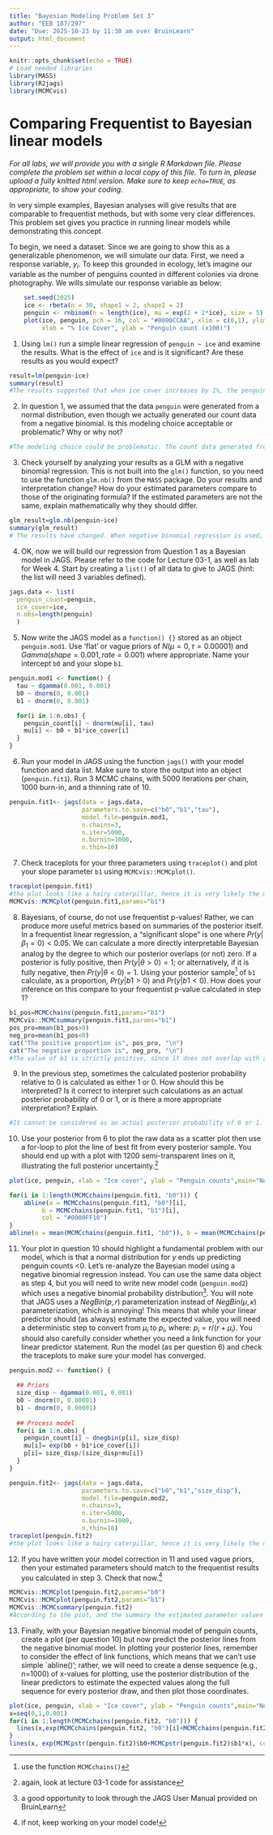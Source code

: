 ```yaml
---
title: "Bayesian Modeling Problem Set 3"
author: "EEB 187/297"
date: "Due: 2025-10-23 by 11:30 am over BruinLearn"
output: html_document
---
```


```r
knitr::opts_chunk$set(echo = TRUE)
# Load needed libraries
library(MASS)
library(R2jags)
library(MCMCvis)

```

# Comparing Frequentist to Bayesian linear models
_For all labs, we will provide you with a single R Markdown file. Please complete the problem set within a local copy of this file. To turn in, please upload a fully knitted html version. Make sure to keep `echo=TRUE`, as appropriate, to show your coding._ 

In very simple examples, Bayesian analyses will give results that are comparable to frequentist methods, but with some very clear differences. This problem set gives you practice in running linear models while demonstrating this concept

To begin, we need a dataset. Since we are going to show this as a generalizable phenomenon, we will simulate our data. First, we need a response variable, $y_i$. To keep this grounded in ecology, let's imagine our variable as the number of penguins counted in different colonies via drone photography. We wills simulate our response variable as below:
```r
    set.seed(2025)
    ice <- rbeta(n = 30, shape1 = 2, shape2 = 2)
    penguin <- rnbinom(n = length(ice), mu = exp(2 + 2*ice), size = 5)
    plot(ice, penguin, pch = 16, col = "#0000CCAA", xlim = c(0,1), ylim = c(0, 80),
         xlab = "% Ice Cover", ylab = "Penguin count (x100)")
```

1. Using `lm()` run a simple linear regression of `penguin ~ ice` and examine the results. What is the effect of `ice` and is it significant? Are these results as you would expect?
```r
result=lm(penguin~ice)
summary(result)
#The results suggested that when ice cover increases by 1%, the penguin count will increase by 4818.5. Assuming our significance level is the conventional 0.05 this effect is significant as p-value=0.000101 which is lower than 0.05. 
```
  
2. In question 1, we assumed that the data `penguin` were generated from a normal distribution, even though we actually generated our count data from a negative binomial. Is this modeling choice acceptable or problematic? Why or why not?
```r
#The modeling choice could be problematic. The count data generated from a negative binomial distribution consists of non-negative integers; however, data generated from a normal distribution are continuous and can take any real value, which does not match the range of a negative binomial distribution. Furthermore, negative binomial distribution does not have a constant variance, the variance is increasing quadratic ally with the mean. Comparatively, normal distribution has a constant varaice. Therefore, this modeling choice is inappropriate.  
```

3. Check yourself by analyzing your results as a GLM with a negative binomial regression. This is not built into the `glm()` function, so you need to use the function `glm.nb()` from the `MASS` package. Do your results and interpretation change? How do your estimated parameters compare to those of the originating formula? If the estimated parameters are not the same, explain mathematically why they should differ.
```r
glm_result=glm.nb(penguin~ice)
summary(glm_result)
# The results have changed. When negative binomial regression is used, the intercept increased from -2.903 to 1.809 and became significant in the regression with p = 1.38e-12, and the parameter of ice cover decreased from 48.185 to 2.279 with p = 3.25e-07, which also suggests that ice cover is a significant predictor of penguin count. The estimated parameter of ice cover has decreased dramatically. In the normal regression model, ice cover is linearly correlated with penguin counts; however, in the negative binomial regression, ice cover is linked to the mean of penguin counts through a log link function. Thus, the parameter estimated for ice cover will decrease given this change. For the intercept, it is used to predict the mean of the response variable (penguin counts) when the predictor variable (ice cover) equals zero. In the normal linear regression, this value could be any real number, as ice cover is directly related to penguin counts in a linear form. However, in the negative binomial regression, the intercept predicts the log transformation of the mean instead of the mean itself. Given that in our dataset all the count numbers are  greater than 1, the estimated value of the intercept will be positive when the estimated parameter of ice cover is 0.
```
  
4. OK, now we will build our regression from Question 1 as a Bayesian model in JAGS. Please refer to the code for Lecture 03-1, as well as lab for Week 4. Start by creating a `list()` of all data to give to JAGS (hint: the list will need 3 variables defined). 
```r
jags.data <- list(
  penguin_count=penguin,
  ice_cover=ice,
  n.obs=length(penguin)
  ) 
```
  
5. Now write the JAGS model as a `function() {}` stored as an object `penguin.mod1`. Use 'flat' or vague priors of $N(\mu=0,\tau=0.00001)$ and $Gamma(shape=0.001, rate=0.001)$ where appropriate. Name your intercept `b0` and your slope `b1`.
```r
penguin.mod1 <- function() {
  tau ~ dgamma(0.001, 0.001)
  b0 ~ dnorm(0, 0.001)
  b1 ~ dnorm(0, 0.001)

  for(i in 1:n.obs) {
    penguin_count[i] ~ dnorm(mu[i], tau)
    mu[i] <- b0 + b1*ice_cover[i]
  }  
}  


```
    
6. Run your model in JAGS using the function `jags()` with your model function and data list. Make sure to store the output into an object (`penguin.fit1`). Run 3 MCMC chains, with 5000 iterations per chain, 1000 burn-in, and a thinning rate of 10. 
```r
penguin.fit1<- jags(data = jags.data, 
                    parameters.to.save=c("b0","b1","tau"),
                    model.file=penguin.mod1,
                    n.chains=3,
                    n.iter=5000,
                    n.burnin=1000,
                    n.thin=10)
```

7. Check traceplots for your three parameters using `traceplot()` and plot your slope parameter `b1` using `MCMCvis::MCMCplot()`. 
```r
traceplot(penguin.fit1)
#the plot looks like a hairy caterpillar, hence it is very likely the model has converged
MCMCvis::MCMCplot(penguin.fit1,params="b1")
```
    
8. Bayesians, of course, do not use frequentist p-values! Rather, we can produce more useful metrics based on summaries of the posterior itself. In a frequentist linear regression, a "significant slope" is one where $Pr(y|\beta_1=0)<0.05$. We can calculate a more directly interpretable Bayesian analog by the degree to which our posterior overlaps (or not) zero. If a posterior is fully positive, then $Pr(y|\theta>0)=1$; or alternatively, if it is fully negative, then $Pr(y|\theta<0)=1$. Using your posterior sample^[use the function `MCMCchains()`] of `b1` calculate, as a proportion, $Pr(y|b1>0)$ and $Pr(y|b1<0)$. How does your inference on this compare to your frequentist p-value calculated in step 1?
```r
b1_pos=MCMCchains(penguin.fit1,params="b1")
MCMCvis::MCMCsummary(penguin.fit1,params="b1")
pos_pro=mean(b1_pos>0)
neg_pro=mean(b1_pos<0)
cat("The positive proportion is", pos_pro, "\n")
cat("The negative proportion is", neg_pro, "\n")
#The value of b1 is strictly positive, since it does not overlap with zero, then it suggests that the effect of ice cover in predicting penguin counts in the negative binomial regression is significant, and the effect is positive. Furthermore, according to the MCMCsummary output, the mean value of b1 in the posterior distribution is 42.839. Thus, both conclusion align with our frequents p-value calculated in step 1, in which the estimated value of b1 is 48.185 and the p value is 0.000101 which is less than 0.05.
```
    
9. In the previous step, sometimes the calculated posterior probability relative to 0 is calculated as either 1 or 0. How should this be interpreted? Is it correct to interpret such calculations as an actual posterior probability of 0 or 1, or is there a more appropriate interpretation? Explain.
```r
#It cannot be considered as an actual posterior probability of 0 or 1. This is because the 1 and 0 calculated simply mean that all posterior samples of b1 are either positive or negative given the calculation. However, since MCMC only samples the posterior distribution instead of analytically describing the distribution, this result only means that the samples we have drawn from the posterior are either positive or negative. Thus, it is always possible that if we draw more samples, there could be some values that fall below or beyond zero, hence causing the probability to be lower than 1 or higher than 0. A more appropriate interpretation would be that: "All the samples drawn from the posterior distribution of b1 lie above/below zero; thus, this suggests that the effect of ice cover on penguin counts is significantly positive/negative."
```
    
10. Use your posterior from 6 to plot the raw data as a scatter plot then use a for-loop to plot the line of best fit from every posterior sample. You should end up with a plot with 1200 semi-transparent lines on it, illustrating the full posterior uncertainty.^[again, look at lecture 03-1 code for assistance]
```r
plot(ice, penguin, xlab = "Ice cover", ylab = "Penguin counts",main="Normal Lineaer Regression")

for(i in 1:length(MCMCchains(penguin.fit1, "b0"))) {
    abline(a = MCMCchains(penguin.fit1, "b0")[i], 
         b = MCMCchains(penguin.fit1, "b1")[i], 
         col = "#0000FF10")
}
abline(a = mean(MCMCchains(penguin.fit1, "b0")), b = mean(MCMCchains(penguin.fit1, "b1")), col = "black", lwd = 4, lty = 3)
```

11. Your plot in question 10 should highlight a fundamental problem with our model, which is that a normal distribution for $y$ ends up predicting penguin counts <0. Let's re-analyze the Bayesian model using a negative binomial regression instead. You can use the same data object as step 4, but you will need to write new model code (`penguin.mod2`) which uses a negative binomial probability distribution^[a good opportunity to look through the JAGS User Manual provided on BruinLearn]. You will note that JAGS uses a $NegBin(p,r)$ parameterization instead of $NegBin(\mu,\kappa)$ parameterization, which is annoying! This means that while your linear predictor should (as always) estimate the expected value, you will need a deterministic step to convert from $\mu_i$ to $p_i$, where: $p_i=r/(r+\mu_i)$. You should also carefully consider whether you need a link function for your linear predictor statement. Run the model (as per question 6) and check the traceplots to make sure your model has converged. 
```r
penguin.mod2 <- function() {
  
  ## Priors
  size_disp ~ dgamma(0.001, 0.001)
  b0 ~ dnorm(0, 0.00001)
  b1 ~ dnorm(0, 0.00001)
  
  ## Process model
  for(i in 1:n.obs) {
    penguin_count[i] ~ dnegbin(p[i], size_disp)
    mu[i]= exp(b0 + b1*ice_cover[i])
    p[i]= size_disp/(size_disp+mu[i])
  }  
} 

penguin.fit2<- jags(data = jags.data, 
                    parameters.to.save=c("b0","b1","size_disp"),
                    model.file=penguin.mod2,
                    n.chains=3,
                    n.iter=5000,
                    n.burnin=1000,
                    n.thin=10)
traceplot(penguin.fit2)
#the plot looks like a hairy caterpillar, hence it is very likely the model has converged
```
    
12. If you have written your model correction in 11 and used vague priors, then your estimated parameters should match to the frequentist results you calculated in step 3. Check that now.^[if not, keep working on your model code!]
```r
MCMCvis::MCMCplot(penguin.fit2,params="b0")
MCMCvis::MCMCplot(penguin.fit2,params="b1")
MCMCvis::MCMCsummary(penguin.fit2)
#According to the plot, and the summary the estimated parameter values do match closely with the calculated value in step 3
```

13. Finally, with your Bayesian negative binomial model of penguin counts, create a plot (per question 10) but now predict the posterior lines from the negative binomial model. In plotting your posterior lines, remember to consider the effect of link functions, which means that we can't use simple `abline()'; rather, we will need to create a dense sequence (e.g., n=1000) of x-values for plotting, use the posterior distribution of the linear predictors to estimate the expected values along the full sequence for every posterior draw, and then plot those coordinates.
```r
plot(ice, penguin, xlab = "Ice cover", ylab = "Penguin counts",main="Negative Bionomial Regression")
x=seq(0,1,0.001)
for(i in 1:length(MCMCchains(penguin.fit2, "b0"))) { 
  lines(x,exp(MCMCchains(penguin.fit2, "b0")[i]+MCMCchains(penguin.fit2, "b1")[i]*x),col = "#0000FF10") 
}
lines(x, exp(MCMCpstr(penguin.fit2)$b0+MCMCpstr(penguin.fit2)$b1*x), col = "black", lwd = 4, lty = 3)
```

